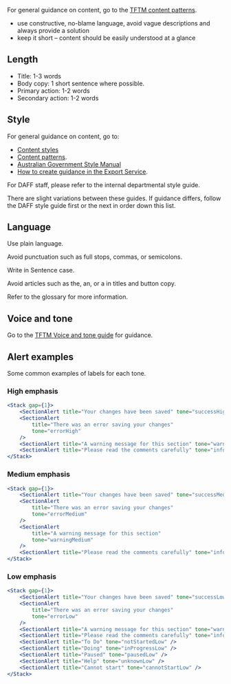 For general guidance on content, go to the [TFTM content patterns](/content/content-patterns).

- use constructive, no-blame language, avoid vague descriptions and always provide a solution
- keep it short – content should be easily understood at a glance

## Length

- Title: 1-3 words
- Body copy: 1 short sentence where possible.
- Primary action: 1-2 words
- Secondary action: 1-2 words

## Style

For general guidance on content, go to:

- [Content styles](/content/content-styles)
- [Content patterns](/content/content-patterns).
- [Australian Government Style Manual](https://www.stylemanual.gov.au)
- [How to create guidance in the Export Service](/guides/how-to-create-guidance).

For DAFF staff, please refer to the internal departmental style guide.

There are slight variations between these guides. If guidance differs, follow the DAFF style guide first or the next in order down this list.

## Language

Use plain language.

Avoid punctuation such as full stops, commas, or semicolons.

Write in Sentence case.

Avoid articles such as the, an, or a in titles and button copy.

Refer to the glossary for more information.

## Voice and tone

Go to the [TFTM Voice and tone guide](/content/voice-and-tone) for guidance.

## Alert examples

Some common examples of labels for each tone.

### High emphasis

```jsx live
<Stack gap={1}>
	<SectionAlert title="Your changes have been saved" tone="successHigh" />
	<SectionAlert
		title="There was an error saving your changes"
		tone="errorHigh"
	/>
	<SectionAlert title="A warning message for this section" tone="warningHigh" />
	<SectionAlert title="Please read the comments carefully" tone="infoHigh" />
</Stack>
```

### Medium emphasis

```jsx live
<Stack gap={1}>
	<SectionAlert title="Your changes have been saved" tone="successMedium" />
	<SectionAlert
		title="There was an error saving your changes"
		tone="errorMedium"
	/>
	<SectionAlert
		title="A warning message for this section"
		tone="warningMedium"
	/>
	<SectionAlert title="Please read the comments carefully" tone="infoMedium" />
</Stack>
```

### Low emphasis

```jsx live
<Stack gap={1}>
	<SectionAlert title="Your changes have been saved" tone="successLow" />
	<SectionAlert
		title="There was an error saving your changes"
		tone="errorLow"
	/>
	<SectionAlert title="A warning message for this section" tone="warningLow" />
	<SectionAlert title="Please read the comments carefully" tone="infoLow" />
	<SectionAlert title="To Do" tone="notStartedLow" />
	<SectionAlert title="Doing" tone="inProgressLow" />
	<SectionAlert title="Paused" tone="pausedLow" />
	<SectionAlert title="Help" tone="unknownLow" />
	<SectionAlert title="Cannot start" tone="cannotStartLow" />
</Stack>
```
